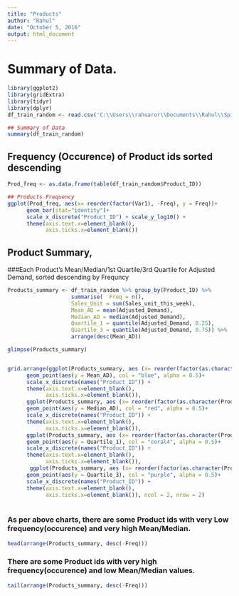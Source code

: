 ---
title: "Products"
author: "Rahul"
date: "October 5, 2016"
output: html_document
---

# Summary of Data.
```{r summary, echo=FALSE, warning=FALSE, message=FALSE}
library(ggplot2)
library(gridExtra)
library(tidyr)
library(dplyr)
df_train_random <- read.csv('C:\\Users\\rahuaror\\Documents\\Rahul\\SpingBoard\\HugeDataSet\\train_random.csv')

## Summary of Data
summary(df_train_random)

```

## Frequency (Occurence) of Product ids sorted descending
```{r Product, echo=FALSE, warning=FALSE}

Prod_freq <- as.data.frame(table(df_train_random$Product_ID))

## Products Frequency
ggplot(Prod_freq, aes(x= reorder(factor(Var1), -Freq), y = Freq))+
      geom_bar(stat="identity")+
      scale_x_discrete("Product_ID") + scale_y_log10() +
      theme(axis.text.x=element_blank(),
            axis.ticks.x=element_blank())
```

## Product Summary, 
###Each Product's Mean/Median/1st Quartile/3rd Quartile for Adjusted Demand, sorted descending by Frequncy
```{r Prod_summary, echo=FALSE, warning=FALSE}
                 
Products_summary <- df_train_random %>% group_by(Product_ID) %>%
                    summarise(  Freq = n(),
                    Sales_Unit = sum(Sales_unit_this_week),
                    Mean_AD = mean(Adjusted_Demand),
                    Median_AD = median(Adjusted_Demand),
                    Quartile_1 = quantile(Adjusted_Demand, 0.25),
                    Quartile_3 = quantile(Adjusted_Demand, 0.75)) %>%
                    arrange(desc(Mean_AD))

glimpse(Products_summary)


grid.arrange(ggplot(Products_summary, aes (x= reorder(factor(as.character(Product_ID)), -Freq)))+
      geom_point(aes(y = Mean_AD), col = "blue", alpha = 0.5)+
      scale_x_discrete(names("Product_ID")) +
      theme(axis.text.x=element_blank(),
            axis.ticks.x=element_blank()), 
      ggplot(Products_summary, aes (x= reorder(factor(as.character(Product_ID)), -Freq)))+
      geom_point(aes(y = Median_AD), col = "red", alpha = 0.5)+
      scale_x_discrete(names("Product_ID")) +
      theme(axis.text.x=element_blank(),
            axis.ticks.x=element_blank()), 
      ggplot(Products_summary, aes (x= reorder(factor(as.character(Product_ID)), -Freq)))+
      geom_point(aes(y = Quartile_1), col = "coral4", alpha = 0.5)+
      scale_x_discrete(names("Product_ID")) +
      theme(axis.text.x=element_blank(),
            axis.ticks.x=element_blank()),
       ggplot(Products_summary, aes (x= reorder(factor(as.character(Product_ID)), -Freq)))+
      geom_point(aes(y = Quartile_3), col = "purple", alpha = 0.5)+
      scale_x_discrete(names("Product_ID")) +
      theme(axis.text.x=element_blank(),
            axis.ticks.x=element_blank()), ncol = 2, nrow = 2)
      
```

### As per above charts, there are some Product ids with very Low frequency(occurence) and very high Mean/Median.

```{r freq, echo=FALSE, warning=FALSE}

head(arrange(Products_summary, desc(-Freq)))
```

### There are some Product ids with very high frequency(occurence) and low Mean/Median values.

```{r freq_2, echo=FALSE, warning=FALSE}

tail(arrange(Products_summary, desc(-Freq)))
```
